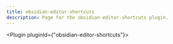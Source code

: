 ---
title: obsidian-editor-shortcuts
description: Page for the obsidian-editor-shortcuts plugin.
---


<Plugin pluginId={"obsidian-editor-shortcuts"}></Plugin>